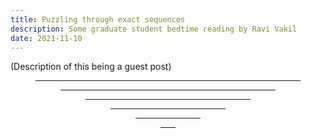 ```yaml
---
title: Puzzling through exact sequences
description: Some graduate student bedtime reading by Ravi Vakil
date: 2021-11-10
---
```


(Description of this being a guest post)

<Figure image="PuzzlingThroughExactSequences-01.svg" width="100%"/>

---

<Figure image="PuzzlingThroughExactSequences-02.svg" width="100%" />

---

<Figure image="PuzzlingThroughExactSequences-03.svg" width="100%" />

---

<Figure image="PuzzlingThroughExactSequences-04.svg" width="100%" />

---

<Figure image="PuzzlingThroughExactSequences-05.svg" width="100%" />

---

<Figure image="PuzzlingThroughExactSequences-06.svg" width="100%" />

---

<Figure image="PuzzlingThroughExactSequences-07.svg" width="100%" />

---

<Figure image="PuzzlingThroughExactSequences-08.svg" width="100%" />

---

<Figure image="PuzzlingThroughExactSequences-09.svg" width="100%" />

---

<Figure image="PuzzlingThroughExactSequences-10.svg" width="100%" />

---

<Figure image="PuzzlingThroughExactSequences-11.svg" width="100%" />

---

<Figure image="PuzzlingThroughExactSequences-12.svg" width="100%" />

---

<Figure image="PuzzlingThroughExactSequences-13.svg" width="100%" />

---

<Figure image="PuzzlingThroughExactSequences-14.svg" width="100%" />

---

<Figure image="PuzzlingThroughExactSequences-15.svg" width="100%" />

---

<Figure image="PuzzlingThroughExactSequences-16.svg" width="100%" />

---

<Figure image="PuzzlingThroughExactSequences-17.svg" width="100%" />

---

<Figure image="PuzzlingThroughExactSequences-18.svg" width="100%" />

---

<Figure image="PuzzlingThroughExactSequences-19.svg" width="100%" />

---

<Figure image="PuzzlingThroughExactSequences-20.svg" width="100%" />

---

<Figure image="PuzzlingThroughExactSequences-21.svg" width="100%" />

---

<Figure image="PuzzlingThroughExactSequences-22.svg" width="100%" />

---

<Figure image="PuzzlingThroughExactSequences-23.svg" width="100%" />

---

<Figure image="PuzzlingThroughExactSequences-24.svg" width="100%" />

---

<Figure image="PuzzlingThroughExactSequences-25.svg" width="100%" />

---

<Figure image="PuzzlingThroughExactSequences-26.svg" width="100%" />

---

<Figure image="PuzzlingThroughExactSequences-27.svg" width="100%" />

---

<Figure image="PuzzlingThroughExactSequences-28.svg" width="100%" />

---

<Figure image="PuzzlingThroughExactSequences-29.svg" width="100%" />

---

<Figure image="PuzzlingThroughExactSequences-30.svg" width="100%" />

---

<Figure image="PuzzlingThroughExactSequences-31.svg" width="100%" />

---

<Figure image="PuzzlingThroughExactSequences-32.svg" width="100%" />

---

<Figure image="PuzzlingThroughExactSequences-33.svg" width="100%" />

---

<Figure image="PuzzlingThroughExactSequences-34.svg" width="100%" />

---

<Figure image="PuzzlingThroughExactSequences-35.svg" width="100%" />

---

<Figure image="PuzzlingThroughExactSequences-36.svg" width="100%" />

---

<Figure image="PuzzlingThroughExactSequences-37.svg" width="100%" />

---

<Figure image="PuzzlingThroughExactSequences-38.svg" width="100%" />

---

<Figure image="PuzzlingThroughExactSequences-39.svg" width="100%" />

---

<Figure image="PuzzlingThroughExactSequences-40.svg" width="100%" />

---

<Figure image="PuzzlingThroughExactSequences-41.svg" width="100%" />

---

<Figure image="PuzzlingThroughExactSequences-42.svg" width="100%" />

---

<Figure image="PuzzlingThroughExactSequences-43.svg" width="100%" />

---

<Figure image="PuzzlingThroughExactSequences-44.svg" width="100%" />

---

<Figure image="PuzzlingThroughExactSequences-45.svg" width="100%" />

---

<Figure image="PuzzlingThroughExactSequences-46.svg" width="100%" />

---

<Figure image="PuzzlingThroughExactSequences-47.svg" width="100%" />

---

<Figure image="PuzzlingThroughExactSequences-48.svg" width="100%" />

---

<Figure image="PuzzlingThroughExactSequences-49.svg" width="100%" />

---

<Figure image="PuzzlingThroughExactSequences-50.svg" width="100%" />

---

<Figure image="PuzzlingThroughExactSequences-51.svg" width="100%" />

---

<Figure image="PuzzlingThroughExactSequences-52.svg" width="100%" />

---

<Figure image="PuzzlingThroughExactSequences-53.svg" width="100%" />

---

<Figure image="PuzzlingThroughExactSequences-54.svg" width="100%" />

---

